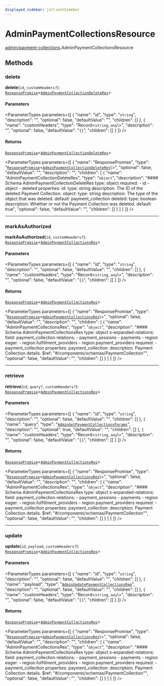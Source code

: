 ```yaml
---
displayed_sidebar: jsClientSidebar
---
```



# AdminPaymentCollectionsResource

[admin/payment-collections](../../modules/admin_payment_collections.mdx).AdminPaymentCollectionsResource

## Methods

### delete

**delete**(`id`, `customHeaders?`): [`ResponsePromise`](../../swaps/modules/swaps.internal.mdx#responsepromise)<[`AdminPaymentCollectionDeleteRes`](../../internal/modules/admin_discounts.internal.internal.mdx#adminpaymentcollectiondeleteres)\>

#### Parameters

<ParameterTypes parameters={[
  {
    "name": "id",
    "type": "`string`",
    "description": "",
    "optional": false,
    "defaultValue": "",
    "children": []
  },
  {
    "name": "customHeaders",
    "type": "Record<`string`, `any`\\>",
    "description": "",
    "optional": false,
    "defaultValue": "`{}`",
    "children": []
  }
]} />

#### Returns

[`ResponsePromise`](../../swaps/modules/swaps.internal.mdx#responsepromise)<[`AdminPaymentCollectionDeleteRes`](../../internal/modules/admin_discounts.internal.internal.mdx#adminpaymentcollectiondeleteres)\>

<ParameterTypes parameters={[
  {
    "name": "ResponsePromise",
    "type": "[`ResponsePromise`](../../swaps/modules/swaps.internal.mdx#responsepromise)<[`AdminPaymentCollectionDeleteRes`](../../internal/modules/admin_discounts.internal.internal.mdx#adminpaymentcollectiondeleteres)\\>",
    "optional": false,
    "defaultValue": "",
    "description": "",
    "children": [
      {
        "name": "AdminPaymentCollectionDeleteRes",
        "type": "`object`",
        "description": "#### Schema AdminPaymentCollectionDeleteRes type: object required: - id - object - deleted properties: id: type: string description: The ID of the deleted Payment Collection. object: type: string description: The type of the object that was deleted. default: payment_collection deleted: type: boolean description: Whether or not the Payment Collection was deleted. default: true",
        "optional": false,
        "defaultValue": "",
        "children": []
      }
    ]
  }
]} />

___

### markAsAuthorized

**markAsAuthorized**(`id`, `customHeaders?`): [`ResponsePromise`](../../swaps/modules/swaps.internal.mdx#responsepromise)<[`AdminPaymentCollectionsRes`](../../internal/modules/admin_discounts.internal.internal.mdx#adminpaymentcollectionsres)\>

#### Parameters

<ParameterTypes parameters={[
  {
    "name": "id",
    "type": "`string`",
    "description": "",
    "optional": false,
    "defaultValue": "",
    "children": []
  },
  {
    "name": "customHeaders",
    "type": "Record<`string`, `any`\\>",
    "description": "",
    "optional": false,
    "defaultValue": "`{}`",
    "children": []
  }
]} />

#### Returns

[`ResponsePromise`](../../swaps/modules/swaps.internal.mdx#responsepromise)<[`AdminPaymentCollectionsRes`](../../internal/modules/admin_discounts.internal.internal.mdx#adminpaymentcollectionsres)\>

<ParameterTypes parameters={[
  {
    "name": "ResponsePromise",
    "type": "[`ResponsePromise`](../../swaps/modules/swaps.internal.mdx#responsepromise)<[`AdminPaymentCollectionsRes`](../../internal/modules/admin_discounts.internal.internal.mdx#adminpaymentcollectionsres)\\>",
    "optional": false,
    "defaultValue": "",
    "description": "",
    "children": [
      {
        "name": "AdminPaymentCollectionsRes",
        "type": "`object`",
        "description": "#### Schema AdminPaymentCollectionsRes type: object x-expanded-relations: field: payment_collection relations: - payment_sessions - payments - region eager: - region.fulfillment_providers - region.payment_providers required: - payment_collection properties: payment_collection: description: Payment Collection details. $ref: \"#/components/schemas/PaymentCollection\"",
        "optional": false,
        "defaultValue": "",
        "children": []
      }
    ]
  }
]} />

___

### retrieve

**retrieve**(`id`, `query?`, `customHeaders?`): [`ResponsePromise`](../../swaps/modules/swaps.internal.mdx#responsepromise)<[`AdminPaymentCollectionsRes`](../../internal/modules/admin_discounts.internal.internal.mdx#adminpaymentcollectionsres)\>

#### Parameters

<ParameterTypes parameters={[
  {
    "name": "id",
    "type": "`string`",
    "description": "",
    "optional": false,
    "defaultValue": "",
    "children": []
  },
  {
    "name": "query",
    "type": "[`AdminGetPaymentCollectionsParams`](../../internal/classes/admin_discounts.internal.internal.AdminGetPaymentCollectionsParams.mdx)",
    "description": "",
    "optional": true,
    "defaultValue": "",
    "children": []
  },
  {
    "name": "customHeaders",
    "type": "Record<`string`, `any`\\>",
    "description": "",
    "optional": false,
    "defaultValue": "`{}`",
    "children": []
  }
]} />

#### Returns

[`ResponsePromise`](../../swaps/modules/swaps.internal.mdx#responsepromise)<[`AdminPaymentCollectionsRes`](../../internal/modules/admin_discounts.internal.internal.mdx#adminpaymentcollectionsres)\>

<ParameterTypes parameters={[
  {
    "name": "ResponsePromise",
    "type": "[`ResponsePromise`](../../swaps/modules/swaps.internal.mdx#responsepromise)<[`AdminPaymentCollectionsRes`](../../internal/modules/admin_discounts.internal.internal.mdx#adminpaymentcollectionsres)\\>",
    "optional": false,
    "defaultValue": "",
    "description": "",
    "children": [
      {
        "name": "AdminPaymentCollectionsRes",
        "type": "`object`",
        "description": "#### Schema AdminPaymentCollectionsRes type: object x-expanded-relations: field: payment_collection relations: - payment_sessions - payments - region eager: - region.fulfillment_providers - region.payment_providers required: - payment_collection properties: payment_collection: description: Payment Collection details. $ref: \"#/components/schemas/PaymentCollection\"",
        "optional": false,
        "defaultValue": "",
        "children": []
      }
    ]
  }
]} />

___

### update

**update**(`id`, `payload`, `customHeaders?`): [`ResponsePromise`](../../swaps/modules/swaps.internal.mdx#responsepromise)<[`AdminPaymentCollectionsRes`](../../internal/modules/admin_discounts.internal.internal.mdx#adminpaymentcollectionsres)\>

#### Parameters

<ParameterTypes parameters={[
  {
    "name": "id",
    "type": "`string`",
    "description": "",
    "optional": false,
    "defaultValue": "",
    "children": []
  },
  {
    "name": "payload",
    "type": "[`AdminUpdatePaymentCollectionsReq`](../../internal/classes/admin_discounts.internal.internal.AdminUpdatePaymentCollectionsReq.mdx)",
    "description": "",
    "optional": false,
    "defaultValue": "",
    "children": []
  },
  {
    "name": "customHeaders",
    "type": "Record<`string`, `any`\\>",
    "description": "",
    "optional": false,
    "defaultValue": "`{}`",
    "children": []
  }
]} />

#### Returns

[`ResponsePromise`](../../swaps/modules/swaps.internal.mdx#responsepromise)<[`AdminPaymentCollectionsRes`](../../internal/modules/admin_discounts.internal.internal.mdx#adminpaymentcollectionsres)\>

<ParameterTypes parameters={[
  {
    "name": "ResponsePromise",
    "type": "[`ResponsePromise`](../../swaps/modules/swaps.internal.mdx#responsepromise)<[`AdminPaymentCollectionsRes`](../../internal/modules/admin_discounts.internal.internal.mdx#adminpaymentcollectionsres)\\>",
    "optional": false,
    "defaultValue": "",
    "description": "",
    "children": [
      {
        "name": "AdminPaymentCollectionsRes",
        "type": "`object`",
        "description": "#### Schema AdminPaymentCollectionsRes type: object x-expanded-relations: field: payment_collection relations: - payment_sessions - payments - region eager: - region.fulfillment_providers - region.payment_providers required: - payment_collection properties: payment_collection: description: Payment Collection details. $ref: \"#/components/schemas/PaymentCollection\"",
        "optional": false,
        "defaultValue": "",
        "children": []
      }
    ]
  }
]} />
